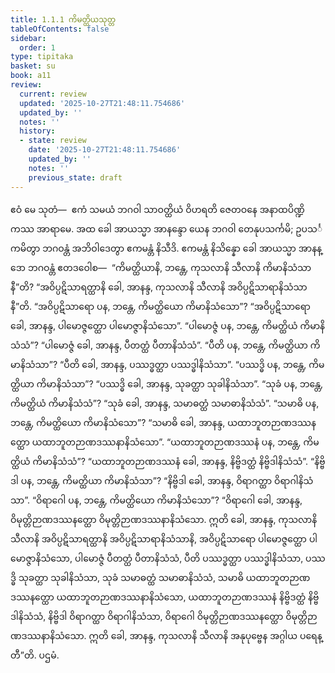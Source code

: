 ```yaml
---
title: 1.1.1 ကိမတ္ထိယသုတ္တ
tableOfContents: false
sidebar:
  order: 1
type: tipitaka
basket: su
book: a11
review:
  current: review
  updated: '2025-10-27T21:48:11.754686'
  updated_by: ''
  notes: ''
  history:
  - state: review
    date: '2025-10-27T21:48:11.754686'
    updated_by: ''
    notes: ''
    previous_state: draft
---
```



<ReviewStatus review={frontmatter.review} showDetails={true} />

<HypothesisAnnotation frontmatter={frontmatter} />

<DynamicBreadcrumb />

<Division number="1" book="a11" e="ch" v="17" p="515">

<Paragraph number="2" book="a11">
ဧဝံ မေ သုတံ—  ဧကံ သမယံ ဘဂဝါ သာဝတ္ထိယံ ဝိဟရတိ ဇေတဝနေ အနာထပိဏ္ဍိကဿ အာရာမေ. အထ ခေါ အာယသ္မာ အာနန္ဒော ယေန ဘဂဝါ တေနုပသင်္ကမိ; ဥပသင်္ကမိတွာ ဘဂဝန္တံ အဘိဝါဒေတွာ ဧကမန္တံ နိသီဒိ. ဧကမန္တံ နိသိန္နော ခေါ အာယသ္မာ အာနန္ဒော ဘဂဝန္တံ ဧတဒဝေါစ—  “ကိမတ္ထိယာနိ, ဘန္တေ, ကုသလာနိ သီလာနိ ကိမာနိသံသာနီ”တိ? “အဝိပ္ပဋိသာရတ္ထာနိ ခေါ, အာနန္ဒ, ကုသလာနိ သီလာနိ အဝိပ္ပဋိသာရာနိသံသာနီ”တိ.
</Paragraph>

<Paragraph number="3" book="a11">
“အဝိပ္ပဋိသာရော ပန, ဘန္တေ, ကိမတ္ထိယော ကိမာနိသံသော”? “အဝိပ္ပဋိသာရော ခေါ, အာနန္ဒ, ပါမောဇ္ဇတ္ထော ပါမောဇ္ဇာနိသံသော”.
</Paragraph>

<Paragraph number="4" book="a11">
“ပါမောဇ္ဇံ ပန, ဘန္တေ, ကိမတ္ထိယံ ကိမာနိသံသံ”? “ပါမောဇ္ဇံ ခေါ, အာနန္ဒ, ပီတတ္ထံ ပီတာနိသံသံ”.
</Paragraph>

<Paragraph number="5" book="a11">
“ပီတိ ပန, ဘန္တေ, ကိမတ္ထိယာ ကိမာနိသံသာ”? “ပီတိ ခေါ, အာနန္ဒ, ပဿဒ္ဓတ္ထာ ပဿဒ္ဓါနိသံသာ”.
</Paragraph>

<Paragraph number="6" book="a11">
“ပဿဒ္ဓိ ပန, ဘန္တေ, ကိမတ္ထိယာ ကိမာနိသံသာ”? “ပဿဒ္ဓိ ခေါ, အာနန္ဒ, သုခတ္ထာ သုခါနိသံသာ”.
</Paragraph>

<Paragraph number="7" book="a11">
“သုခံ ပန, ဘန္တေ, ကိမတ္ထိယံ ကိမာနိသံသံ”? “သုခံ ခေါ, အာနန္ဒ, သမာဓတ္ထံ သမာဓာနိသံသံ”.
</Paragraph>

<Paragraph number="8" book="a11">
“သမာဓိ ပန, ဘန္တေ, ကိမတ္ထိယော ကိမာနိသံသော”? “သမာဓိ ခေါ, အာနန္ဒ, ယထာဘူတဉာဏဒဿနတ္ထော ယထာဘူတဉာဏဒဿနာနိသံသော”.
</Paragraph>

<Paragraph number="9" book="a11">
“ယထာဘူတဉာဏဒဿနံ ပန, ဘန္တေ, ကိမတ္ထိယံ ကိမာနိသံသံ”? “ယထာဘူတဉာဏဒဿနံ ခေါ, အာနန္ဒ, နိဗ္ဗိဒတ္ထံ နိဗ္ဗိဒါနိသံသံ”.
</Paragraph>

<Paragraph number="10" book="a11">
“နိဗ္ဗိဒါ ပန, ဘန္တေ, ကိမတ္ထိယာ ကိမာနိသံသာ”? “နိဗ္ဗိဒါ ခေါ, အာနန္ဒ, ဝိရာဂတ္ထာ ဝိရာဂါနိသံသာ”.
</Paragraph>

<Paragraph number="11" book="a11">
“ဝိရာဂေါ ပန, ဘန္တေ, ကိမတ္ထိယော ကိမာနိသံသော”? “ဝိရာဂေါ ခေါ, အာနန္ဒ, ဝိမုတ္တိဉာဏဒဿနတ္ထော ဝိမုတ္တိဉာဏဒဿနာနိသံသော.
</Paragraph>

<Paragraph number="12" book="a11">
ဣတိ ခေါ, အာနန္ဒ, ကုသလာနိ သီလာနိ အဝိပ္ပဋိသာရတ္ထာနိ အဝိပ္ပဋိသာရာနိသံသာနိ, အဝိပ္ပဋိသာရော ပါမောဇ္ဇတ္ထော ပါမောဇ္ဇာနိသံသော, ပါမောဇ္ဇံ ပီတတ္ထံ ပီတာနိသံသံ, ပီတိ ပဿဒ္ဓတ္ထာ ပဿဒ္ဓါနိသံသာ, ပဿဒ္ဓိ သုခတ္ထာ သုခါနိသံသာ, သုခံ သမာဓတ္ထံ သမာဓာနိသံသံ, သမာဓိ ယထာဘူတဉာဏဒဿနတ္ထော ယထာဘူတဉာဏဒဿနာနိသံသော, ယထာဘူတဉာဏဒဿနံ နိဗ္ဗိဒတ္ထံ နိဗ္ဗိဒါနိသံသံ, နိဗ္ဗိဒါ ဝိရာဂတ္ထာ ဝိရာဂါနိသံသာ, ဝိရာဂေါ ဝိမုတ္တိဉာဏဒဿနတ္ထော ဝိမုတ္တိဉာဏဒဿနာနိသံသော. ဣတိ ခေါ, အာနန္ဒ, ကုသလာနိ သီလာနိ အနုပုဗ္ဗေန အဂ္ဂါယ ပရေန္တီ”တိ.

</Paragraph>
</Division>

<Paragraph number="13" type="center" book="a11">
ပဌမံ.
</Paragraph>
